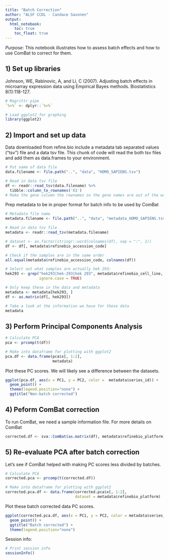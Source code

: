 ```yaml
---
title: "Batch Correction"
author: "ALSF CCDL - Candace Savonen"
output:   
  html_notebook: 
    toc: true
    toc_float: true
---
```


*Purpose*: This notebook illustrates how to assess batch effects and how to use
ComBat to correct for them. 

## 1) Set up libraries
Johnson, WE, Rabinovic, A, and Li, C (2007). Adjusting batch effects in 
microarray expression data using Empirical Bayes methods. Biostatistics 8(1):118-127.

```r
# Magrittr pipe
`%>%` <- dplyr::`%>%`

# Load ggplot2 for graphing
library(ggplot2)
```

## 2) Import and set up data
Data downloaded from refine.bio include a metadata tab separated values ("tsv")
file and a data tsv file. This chunk of code will read the both tsv files and 
add them as data.frames to your environment.

```r
# Put name of data file
data.filename <- file.path("..", "data", "HOMO_SAPIENS.tsv")

# Read in data tsv file
df <- readr::read_tsv(data.filename) %>% 
  tibble::column_to_rownames('X1') 
# Make the gene column the rownames so the gene names are out of the way for calculations
```

Prep metadata to be in proper format for batch info to be used by ComBat

```r
# Metadata file name
metadata.filename <- file.path("..", "data", "metadata_HOMO_SAPIENS.tsv")

# Read in data tsv file
metadata <- readr::read_tsv(metadata.filename)

# dataset <- as.factor(stringr::word(colnames(df), sep = ":", 1))
df <- df[, metadata$refinebio_accession_code]

# Check if the samples are in the same order
all.equal(metadata$refinebio_accession_code, colnames(df))

# Select out what samples are actually hek 293:
hek293 <- grep("hek293|hek-293|hek 293", metadata$refinebio_cell_line, 
               ignore.case = TRUE)

# Only keep these in the data and metadata
metadata <- metadata[hek293, ]
df <- as.matrix(df[, hek293])

# Take a look at the information we have for these data
metadata
```

## 3) Perform Principal Components Analysis

```r
# Calculate PCA
pca <- prcomp(t(df))

# Make into dataframe for plotting with ggplot2
pca.df <- data.frame(pca$x[, 1:2], 
                     metadata)
```

Plot these PC scores.
We will likely see a difference between the datasets.

```r
ggplot(pca.df, aes(x = PC1, y = PC2, color =  metadata$series_id)) +
  geom_point() + 
  theme(legend.position="none") +
  ggtitle("Non-batch corrected")
```

## 4) Peform ComBat correction
To run ComBat, we need a sample information file. 
For more details on ComBat

```r
corrected.df <- sva::ComBat(as.matrix(df), metadata$refinebio_platform)
```

## 5) Re-evaluate PCA after batch correction
Let's see if ComBat helped with making PC scores less divided by batches. 

```r
# Calculate PCA
corrected.pca <- prcomp(t(corrected.df))

# Make into dataframe for plotting with ggplot2
corrected.pca.df <- data.frame(corrected.pca$x[, 1:2], 
                               dataset = metadata$refinebio_platform)
```

Plot these batch corrected data PC scores.

```r
ggplot(corrected.pca.df, aes(x = PC1, y = PC2, color = metadata$series_id)) +
  geom_point() + 
  ggtitle("Batch corrected") +
  theme(legend.position="none")
```

Session info: 

```r
# Print session info 
sessionInfo()
```
